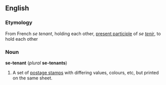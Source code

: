 ==English==
===Etymology===
From French ''se tenant'', holding each other, [[present participle]] of ''se [[tenir]]'', to hold each other

===Noun===
'''se-tenant''' (''plural'' '''se-tenants''')

#A set of [[postage stamp]]s with differing values, colours, etc, but printed on the same sheet.